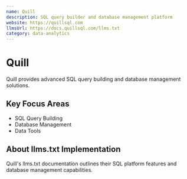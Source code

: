 ```yaml
---
name: Quill
description: SQL query builder and database management platform
website: https://quillsql.com
llmsUrl: https://docs.quillsql.com/llms.txt
category: data-analytics
---
```


# Quill

Quill provides advanced SQL query building and database management solutions.

## Key Focus Areas

- SQL Query Building
- Database Management
- Data Tools

## About llms.txt Implementation

Quill's llms.txt documentation outlines their SQL platform features and database management capabilities.
